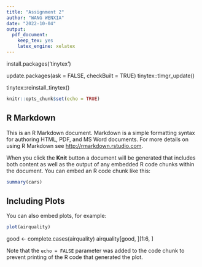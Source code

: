 ```yaml
---
title: "Assignment 2"
author: "WANG WENXIA"
date: "2022-10-04"
output:
  pdf_document: 
    keep_tex: yes
    latex_engine: xelatex
---
```

install.packages('tinytex')

update.packages(ask = FALSE, checkBuilt = TRUE)
tinytex::tlmgr_update()

tinytex::reinstall_tinytex()

```r
knitr::opts_chunk$set(echo = TRUE)
```

## R Markdown

This is an R Markdown document. Markdown is a simple formatting syntax for authoring HTML, PDF, and MS Word documents. For more details on using R Markdown see <http://rmarkdown.rstudio.com>.

When you click the **Knit** button a document will be generated that includes both content as well as the output of any embedded R code chunks within the document. You can embed an R code chunk like this:

```r
summary(cars)
```

## Including Plots

You can also embed plots, for example:

```r
plot(airquality)

```
good <- complete.cases(airquality)
airquality[good, ][1:6, ]

Note that the `echo = FALSE` parameter was added to the code chunk to prevent printing of the R code that generated the plot.
